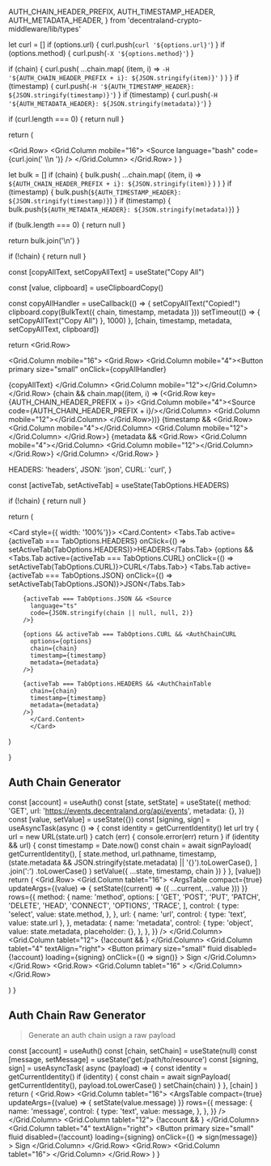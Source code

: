   AUTH_CHAIN_HEADER_PREFIX,
  AUTH_TIMESTAMP_HEADER,
  AUTH_METADATA_HEADER,
} from 'decentraland-crypto-middleware/lib/types'


<Meta title="Development/AuthChain" />

  let curl = []
  if (options.url) {
    curl.push(`curl '${options.url}'`)
  }
  if (options.method) {
    curl.push(`-X '${options.method}'`)
  }

if (chain) {
curl.push(
...chain.map(
(item, i) =>
`-H '${AUTH_CHAIN_HEADER_PREFIX + i}: ${JSON.stringify(item)}'`
)
)
}
if (timestamp) {
curl.push(`-H '${AUTH_TIMESTAMP_HEADER}: ${JSON.stringify(timestamp)}'`)
}
if (timestamp) {
curl.push(`-H '${AUTH_METADATA_HEADER}: ${JSON.stringify(metadata)}'`)
}

if (curl.length === 0) {
return null
}

return (

<Grid.Row>
  <Grid.Column mobile="16">
    <Source language="bash" code={curl.join(' \\\n ')} />
  </Grid.Column>
</Grid.Row>
) }

  let bulk = []
  if (chain) {
    bulk.push(
      ...chain.map(
        (item, i) =>
        `${AUTH_CHAIN_HEADER_PREFIX + i}: ${JSON.stringify(item)}`
      )
    )
  }
  if (timestamp) {
    bulk.push(`${AUTH_TIMESTAMP_HEADER}: ${JSON.stringify(timestamp)}`)
  }
  if (timestamp) {
    bulk.push(`${AUTH_METADATA_HEADER}: ${JSON.stringify(metadata)}`)
  }

if (bulk.length === 0) {
return null
}

return bulk.join('\n')
}

  if (!chain) {
    return null
  }

const [copyAllText, setCopyAllText] = useState("Copy All")

const [value, clipboard] = useClipboardCopy()

const copyAllHandler = useCallback(() => {
setCopyAllText("Copied!")
clipboard.copy(BulkText({ chain, timestamp, metadata }))
setTimeout(() => {
setCopyAllText("Copy All")
}, 1000)
}, [chain, timestamp, metadata, setCopyAllText, clipboard])

return <Grid.Row>

<Grid.Column mobile="16">
<Grid stackable className="AuthChainTable">
<Grid.Row>
<Grid.Column mobile="4"><Button
  primary
  size="small"
  onClick={copyAllHandler}
>
  {copyAllText}
</Button></Grid.Column>
<Grid.Column mobile="12"></Grid.Column>
</Grid.Row>
{chain &&
chain.map((item, i) => (<Grid.Row key={AUTH_CHAIN_HEADER_PREFIX + i}>
<Grid.Column mobile="4"><Source code={AUTH_CHAIN_HEADER_PREFIX + i}/></Grid.Column>
<Grid.Column mobile="12"><Source language="json" code={JSON.stringify(item)}/></Grid.Column>
</Grid.Row>))}
{timestamp && <Grid.Row>
<Grid.Column mobile="4"><Source code={AUTH_TIMESTAMP_HEADER}/></Grid.Column>
<Grid.Column mobile="12"><Source language="json" code={JSON.stringify(timestamp)}/></Grid.Column>
</Grid.Row>}
{metadata && <Grid.Row>
<Grid.Column mobile="4"><Source code={AUTH_METADATA_HEADER}/></Grid.Column>
<Grid.Column mobile="12"><Source language="json" code={JSON.stringify(metadata)}/></Grid.Column>
</Grid.Row>}
</Grid>
</Grid.Column>
</Grid.Row>
}

  HEADERS: 'headers',
  JSON: 'json',
  CURL: 'curl',
}

  const [activeTab, setActiveTab] = useState(TabOptions.HEADERS)

if (!chain) {
return null
}

return (

<Card style={{ width: '100%'}}>
<Card.Content>
<Tabs>
<Tabs.Tab active={activeTab === TabOptions.HEADERS} onClick={() => setActiveTab(TabOptions.HEADERS)}>HEADERS</Tabs.Tab>
{options && <Tabs.Tab active={activeTab === TabOptions.CURL} onClick={() => setActiveTab(TabOptions.CURL)}>CURL</Tabs.Tab>}
<Tabs.Tab active={activeTab === TabOptions.JSON} onClick={() => setActiveTab(TabOptions.JSON)}>JSON</Tabs.Tab>
</Tabs>

        {activeTab === TabOptions.JSON && <Source
          language="ts"
          code={JSON.stringify(chain || null, null, 2)}
        />}

        {options && activeTab === TabOptions.CURL && <AuthChainCURL
          options={options}
          chain={chain}
          timestamp={timestamp}
          metadata={metadata}
        />}

        {activeTab === TabOptions.HEADERS && <AuthChainTable
          chain={chain}
          timestamp={timestamp}
          metadata={metadata}
        />}
          </Card.Content>
          </Card>

)

}

## Auth Chain Generator

  const [account] = useAuth()
  const [state, setState] = useState({
    method: 'GET',
    url: 'https://events.decentraland.org/api/events',
    metadata: {},
  })
  const [value, setValue] = useState({})
  const [signing, sign] = useAsyncTask(async () => {
    const identity = getCurrentIdentity()
    let url
    try {
      url = new URL(state.url)
    } catch (err) {
      console.error(err)
      return
    }
    if (identity && url) {
      const timestamp = Date.now()
      const chain = await signPayload(
        getCurrentIdentity(),
        [
          state.method,
          url.pathname,
          timestamp,
          (state.metadata && JSON.stringify(state.metadata) || '{}').toLowerCase(),
        ]
          .join(':')
          .toLowerCase()
      )
      setValue({ ...state, timestamp, chain })
    }
  }, [value])
  return (
    <Container>
      <Grid>
        <Grid.Row>
          <Grid.Column tablet="16">
            <ArgsTable
              compact={true}
              updateArgs={(value) => {
                setState((current) => ({ ...current, ...value }))
              }}
              rows={{
                method: {
                  name: 'method',
                  options: [
                    'GET',
                    'POST',
                    'PUT',
                    'PATCH',
                    'DELETE',
                    'HEAD',
                    'CONNECT',
                    'OPTIONS',
                    'TRACE',
                  ],
                  control: {
                    type: 'select',
                    value: state.method,
                  },
                },
                url: {
                  name: 'url',
                  control: { type: 'text', value: state.url },
                },
                metadata: {
                  name: 'metadata',
                  control: {
                    type: 'object',
                    value: state.metadata,
                    placeholder: {},
                  },
                },
              }}
            />
          </Grid.Column>
          <Grid.Column tablet="12">
            {!account && <MissingAuthMessage />}
          </Grid.Column>
          <Grid.Column tablet="4" textAlign="right">
            <Button
              primary
              size="small"
              fluid
              disabled={!account}
              loading={signing}
              onClick={() => sign()}
            >
              Sign
            </Button>
          </Grid.Column>
        </Grid.Row>
        <Grid.Row>
          <Grid.Column tablet="16" >
        <Chain
          options={value}
          chain={value.chain}
          timestamp={value.timestamp}
          metadata={value.metadata}
          />
          </Grid.Column>
        </Grid.Row>
      </Grid>
    </Container>

)
}

<AuthChainStandar />

<Divider />

## Auth Chain Raw Generator

> Generate an auth chain usign a raw payload

  const [account] = useAuth()
  const [chain, setChain] = useState(null)
  const [message, setMessage] = useState('get:/path/to/resource')
  const [signing, sign] = useAsyncTask(
    async (payload) => {
      const identity = getCurrentIdentity()
      if (identity) {
        const chain = await signPayload(
          getCurrentIdentity(),
          payload.toLowerCase()
        )
        setChain(chain)
      }
    },
    [chain]
  )
  return (
    <Container>
      <Grid>
        <Grid.Row>
          <Grid.Column tablet="16">
            <ArgsTable
              compact={true}
              updateArgs={(value) => {
                setState(value.message)
              }}
              rows={{
                message: {
                  name: 'message',
                  control: {
                    type: 'text',
                    value: message,
                  },
                },
              }}
            />
          </Grid.Column>
          <Grid.Column tablet="12">
            {!account && <MissingAuthMessage />}
          </Grid.Column>
          <Grid.Column tablet="4" textAlign="right">
            <Button
              primary
              size="small"
              fluid
              disabled={!account}
              loading={signing}
              onClick={() => sign(message)}
            >
              Sign
            </Button>
          </Grid.Column>
        </Grid.Row>
        <Grid.Row>
          <Grid.Column tablet="16">
            <Chain chain={chain} />
          </Grid.Column>
        </Grid.Row>
      </Grid>
    </Container>
  )
}

<AuthChainRaw />
